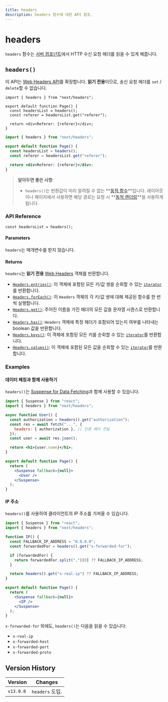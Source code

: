 ```yaml
---
title: headers
description: headers 함수에 대한 API 참조.
---
```


# headers

`headers` 함수는 [서버 컴포넌트](/docs/app/building-your-application/rendering/server-components)에서 HTTP 수신 요청 헤더를 읽을 수 있게 해줍니다.

## `headers()`

이 API는 [Web Headers API](https://developer.mozilla.org/docs/Web/API/Headers)를 확장합니다. **읽기 전용**이므로, 송신 요청 헤더를 `set` / `delete`할 수 없습니다.

```tsx filename="app/page.tsx" switcher
import { headers } from "next/headers";

export default function Page() {
  const headersList = headers();
  const referer = headersList.get("referer");

  return <div>Referer: {referer}</div>;
}
```

```jsx filename="app/page.js" switcher
import { headers } from "next/headers";

export default function Page() {
  const headersList = headers();
  const referer = headersList.get("referer");

  return <div>Referer: {referer}</div>;
}
```

> **알아두면 좋은 사항**:
>
> - `headers()`는 반환값이 미리 알려질 수 없는 **[동적 함수](/docs/app/building-your-application/rendering/server-components#server-rendering-strategies#dynamic-functions)**입니다. 레이아웃이나 페이지에서 사용하면 해당 경로는 요청 시 **[동적 렌더링](/docs/app/building-your-application/rendering/server-components#dynamic-rendering)**을 사용하게 됩니다.

### API Reference

```tsx
const headersList = headers();
```

#### Parameters

`headers`는 매개변수를 받지 않습니다.

#### Returns

`headers`는 **읽기 전용** [Web Headers](https://developer.mozilla.org/docs/Web/API/Headers) 객체를 반환합니다.

- [`Headers.entries()`](https://developer.mozilla.org/docs/Web/API/Headers/entries): 이 객체에 포함된 모든 키/값 쌍을 순회할 수 있는 [`iterator`](https://developer.mozilla.org/docs/Web/JavaScript/Reference/Iteration_protocols)를 반환합니다.
- [`Headers.forEach()`](https://developer.mozilla.org/docs/Web/API/Headers/forEach): 이 `Headers` 객체의 각 키/값 쌍에 대해 제공된 함수를 한 번씩 실행합니다.
- [`Headers.get()`](https://developer.mozilla.org/docs/Web/API/Headers/get): 주어진 이름을 가진 헤더의 모든 값을 문자열 시퀀스로 반환합니다.
- [`Headers.has()`](https://developer.mozilla.org/docs/Web/API/Headers/has): `Headers` 객체에 특정 헤더가 포함되어 있는지 여부를 나타내는 boolean 값을 반환합니다.
- [`Headers.keys()`](https://developer.mozilla.org/docs/Web/API/Headers/keys): 이 객체에 포함된 모든 키를 순회할 수 있는 [`iterator`](https://developer.mozilla.org/docs/Web/JavaScript/Reference/Iteration_protocols)를 반환합니다.
- [`Headers.values()`](https://developer.mozilla.org/docs/Web/API/Headers/values): 이 객체에 포함된 모든 값을 순회할 수 있는 [`iterator`](https://developer.mozilla.org/docs/Web/JavaScript/Reference/Iteration_protocols)를 반환합니다.

### Examples

#### 데이터 페칭과 함께 사용하기

`headers()`는 [Suspense for Data Fetching](/docs/app/building-your-application/data-fetching/caching-and-revalidating)과 함께 사용할 수 있습니다.

```jsx filename="app/page.js"
import { Suspense } from "react";
import { headers } from "next/headers";

async function User() {
  const authorization = headers().get("authorization");
  const res = await fetch("...", {
    headers: { authorization }, // 인증 헤더 전달
  });
  const user = await res.json();

  return <h1>{user.name}</h1>;
}

export default function Page() {
  return (
    <Suspense fallback={null}>
      <User />
    </Suspense>
  );
}
```

#### IP 주소

`headers()`를 사용하여 클라이언트의 IP 주소를 가져올 수 있습니다.

```jsx filename="app/page.js"
import { Suspense } from "react";
import { headers } from "next/headers";

function IP() {
  const FALLBACK_IP_ADDRESS = "0.0.0.0";
  const forwardedFor = headers().get("x-forwarded-for");

  if (forwardedFor) {
    return forwardedFor.split(",")[0] ?? FALLBACK_IP_ADDRESS;
  }

  return headers().get("x-real-ip") ?? FALLBACK_IP_ADDRESS;
}

export default function Page() {
  return (
    <Suspense fallback={null}>
      <IP />
    </Suspense>
  );
}
```

`x-forwarded-for` 외에도, `headers()`는 다음을 읽을 수 있습니다:

- `x-real-ip`
- `x-forwarded-host`
- `x-forwarded-port`
- `x-forwarded-proto`

## Version History

| Version   | Changes         |
| --------- | --------------- |
| `v13.0.0` | `headers` 도입. |
